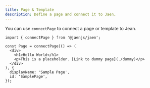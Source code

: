```yaml
---
title: Page & Template
description: Define a page and connect it to Jaen. 
---
```


You can use `connectPage` to connect a page or template to Jean.

```tsx
import { connectPage } from '@jaenjs/jaen';

const Page = connectPage(() => (
  <div>
    <h1>Hello World</h1>
    <p>This is a placeholder. [Link to dummy page](./dummy)</p>
  </div>
), {
  displayName: 'Sample Page',
  id: 'SamplePage',
});
```
